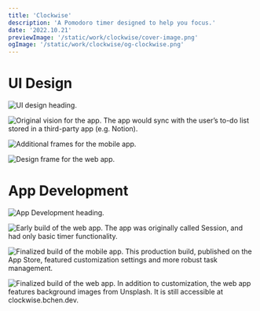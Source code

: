 ```yaml
---
title: 'Clockwise'
description: 'A Pomodoro timer designed to help you focus.'
date: '2022.10.21'
previewImage: '/static/work/clockwise/cover-image.png'
ogImage: '/static/work/clockwise/og-clockwise.png'
---
```


# UI Design

![UI design heading.](/static/work/clockwise/heading-1.png)

![Original vision for the app. The app would sync with the user’s to-do list stored in a third-party app (e.g. Notion).](/static/work/clockwise/design-1.png)

![Additional frames for the mobile app.](/static/work/clockwise/design-2.png)

![Design frame for the web app.](/static/work/clockwise/design-web-1.png)

# App Development

![App Development heading.](/static/work/clockwise/heading-2.png)

![Early build of the web app. The app was originally called Session, and had only basic timer functionality.](/static/work/clockwise/dev-1.png)

![Finalized build of the mobile app. This production build, published on the App Store, featured customization settings and more robust task management.](/static/work/clockwise/dev-2.png)

![Finalized build of the web app. In addition to customization, the web app features background images from Unsplash. It is still accessible at clockwise.bchen.dev.](/static/work/clockwise/dev-3.png)
